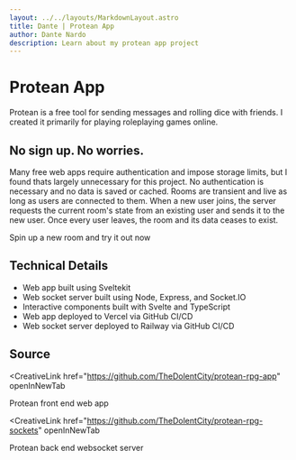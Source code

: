 ```yaml
---
layout: ../../layouts/MarkdownLayout.astro
title: Dante | Protean App
author: Dante Nardo
description: Learn about my protean app project
---
```



# Protean App

Protean is a free tool for sending messages and rolling dice with friends. I created it primarily for playing roleplaying games online.

## No sign up. No worries.

Many free web apps require authentication and impose storage limits, but I found thats largely unnecessary for this project. No authentication is necessary and no data is saved or cached. Rooms are transient and live as long as users are connected to them. When a new user joins, the server requests the current room's state from an existing user and sends it to the new user. Once every user leaves, the room and its data ceases to exist.

<CreativeLink href="https://proteanrpg.com" openInNewTab>
  Spin up a new room and try it out now
</CreativeLink>

## Technical Details

- Web app built using <Badge>Sveltekit</Badge>
- Web socket server built using <Badge>Node</Badge>, <Badge>Express</Badge>, and <Badge>Socket.IO</Badge>
- Interactive components built with <Badge>Svelte</Badge> and <Badge>TypeScript</Badge>
- Web app deployed to <Badge>Vercel</Badge> via <Badge>GitHub</Badge> CI/CD
- Web socket server deployed to <Badge>Railway</Badge> via <Badge>GitHub</Badge> CI/CD

## Source

<CreativeLink
  href="https://github.com/TheDolentCity/protean-rpg-app"
  openInNewTab
>
  Protean front end web app
</CreativeLink>

<CreativeLink
  href="https://github.com/TheDolentCity/protean-rpg-sockets"
  openInNewTab
>
  Protean back end websocket server
</CreativeLink>
